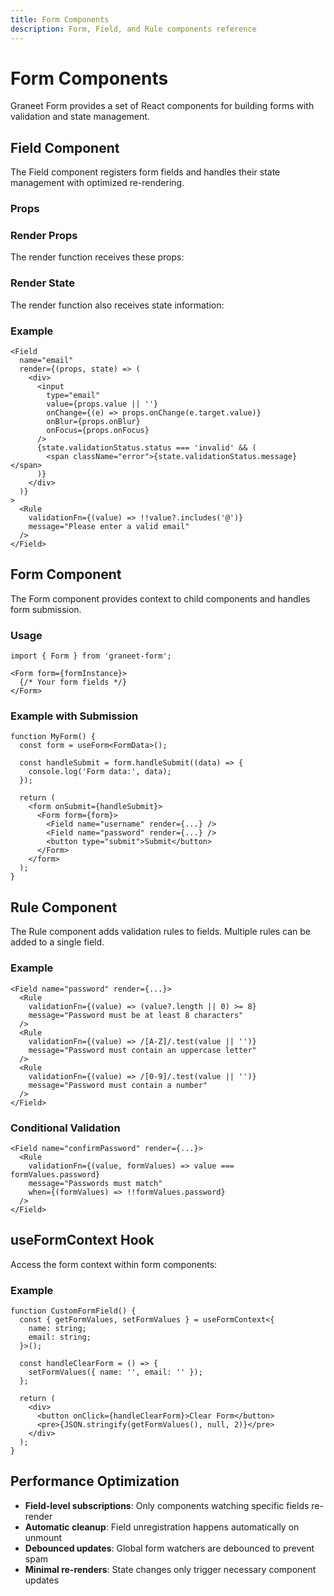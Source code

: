 ```yaml
---
title: Form Components
description: Form, Field, and Rule components reference
---
```


# Form Components

Graneet Form provides a set of React components for building forms with validation and state management.

## Field Component

The Field component registers form fields and handles their state management with optimized re-rendering.

### Props

<AutoTypeTable path="../../packages/graneet-form/src/form/components/field.tsx" name="FieldProps" />

### Render Props

The render function receives these props:

<AutoTypeTable path="../../packages/graneet-form/src/form/components/field.tsx" name="FieldRenderProps" />

### Render State

The render function also receives state information:

<AutoTypeTable path="../../packages/graneet-form/src/form/components/field.tsx" name="FieldRenderState" />

### Example

```tsx
<Field 
  name="email" 
  render={(props, state) => (
    <div>
      <input 
        type="email"
        value={props.value || ''}
        onChange={(e) => props.onChange(e.target.value)}
        onBlur={props.onBlur}
        onFocus={props.onFocus}
      />
      {state.validationStatus.status === 'invalid' && (
        <span className="error">{state.validationStatus.message}</span>
      )}
    </div>
  )}
>
  <Rule 
    validationFn={(value) => !!value?.includes('@')} 
    message="Please enter a valid email" 
  />
</Field>
```

## Form Component

The Form component provides context to child components and handles form submission.

### Usage

```tsx
import { Form } from 'graneet-form';

<Form form={formInstance}>
  {/* Your form fields */}
</Form>
```

### Example with Submission

```tsx
function MyForm() {
  const form = useForm<FormData>();
  
  const handleSubmit = form.handleSubmit((data) => {
    console.log('Form data:', data);
  });

  return (
    <form onSubmit={handleSubmit}>
      <Form form={form}>
        <Field name="username" render={...} />
        <Field name="password" render={...} />
        <button type="submit">Submit</button>
      </Form>
    </form>
  );
}
```

## Rule Component

The Rule component adds validation rules to fields. Multiple rules can be added to a single field.

### Example

```tsx
<Field name="password" render={...}>
  <Rule 
    validationFn={(value) => (value?.length || 0) >= 8}
    message="Password must be at least 8 characters"
  />
  <Rule 
    validationFn={(value) => /[A-Z]/.test(value || '')}
    message="Password must contain an uppercase letter"
  />
  <Rule 
    validationFn={(value) => /[0-9]/.test(value || '')}
    message="Password must contain a number"
  />
</Field>
```

### Conditional Validation

```tsx
<Field name="confirmPassword" render={...}>
  <Rule 
    validationFn={(value, formValues) => value === formValues.password}
    message="Passwords must match"
    when={(formValues) => !!formValues.password}
  />
</Field>
```

## useFormContext Hook

Access the form context within form components:

<AutoTypeTable path="../../packages/graneet-form/src/form/contexts/form-context.ts" name="useFormContext" />

### Example

```tsx
function CustomFormField() {
  const { getFormValues, setFormValues } = useFormContext<{
    name: string;
    email: string;
  }>();

  const handleClearForm = () => {
    setFormValues({ name: '', email: '' });
  };

  return (
    <div>
      <button onClick={handleClearForm}>Clear Form</button>
      <pre>{JSON.stringify(getFormValues(), null, 2)}</pre>
    </div>
  );
}
```

## Performance Optimization

- **Field-level subscriptions**: Only components watching specific fields re-render
- **Automatic cleanup**: Field unregistration happens automatically on unmount
- **Debounced updates**: Global form watchers are debounced to prevent spam
- **Minimal re-renders**: State changes only trigger necessary component updates